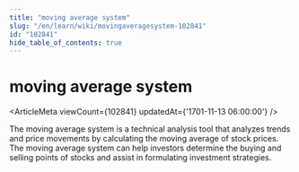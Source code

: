 ```yaml
---
title: "moving average system"
slug: "/en/learn/wiki/movingaveragesystem-102841"
id: "102841"
hide_table_of_contents: true
---
```



# moving average system

<ArticleMeta viewCount={102841} updatedAt={'1701-11-13 06:00:00'} />

The moving average system is a technical analysis tool that analyzes trends and price movements by calculating the moving average of stock prices. The moving average system can help investors determine the buying and selling points of stocks and assist in formulating investment strategies.
